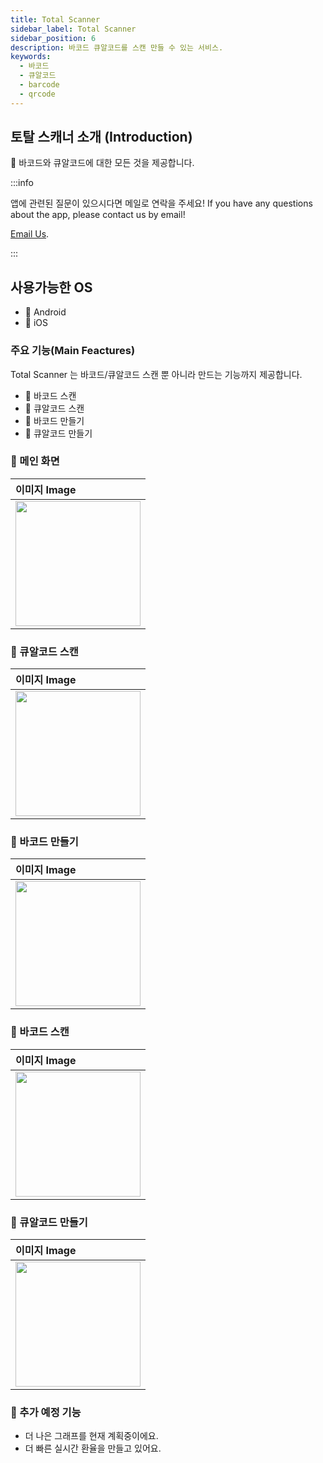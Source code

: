 ```yaml
---
title: Total Scanner
sidebar_label: Total Scanner
sidebar_position: 6
description: 바코드 큐알코드를 스캔 만들 수 있는 서비스.
keywords:
  - 바코드
  - 큐알코드
  - barcode
  - qrcode
---
```


## 토탈 스캐너 소개 (Introduction)

👋 바코드와 큐알코드에 대한 모든 것을 제공합니다.

:::info

앱에 관련된 질문이 있으시다면 메일로 연락을 주세요!
If you have any questions about the app, please contact us by email! 

<a href="mailto:dev.balmuda@gmail.com">Email Us</a>.

:::

## 사용가능한 OS

- 🍏 Android
- 🍎 iOS

### 주요 기능(Main Feactures)

Total Scanner 는 바코드/큐알코드 스캔 뿐 아니라 만드는 기능까지 제공합니다.

- 🍋 바코드 스캔
- 🍌 큐알코드 스캔
- 🍐 바코드 만들기
- 🍊 큐알코드 만들기

### 🍋 메인 화면

| 이미지 Image                                                 |
| :----------------------------------------------------------- |
| <img src="/img/screenshot/scanner/image1.jpeg" width="200" /> |

### 🍋 큐알코드 스캔

| 이미지 Image                                                 |
| :----------------------------------------------------------- |
| <img src="/img/screenshot/scanner/image5.jpeg" width="200" /> |

### 🍌 바코드 만들기

| 이미지 Image                                                 |
| :----------------------------------------------------------- |
| <img src="/img/screenshot/scanner/image2.jpeg" width="200" /> |

### 🍐 바코드 스캔
| 이미지 Image                                                 | 
| :----------------------------------------------------------- | 
| <img src="/img/screenshot/scanner/image4.jpeg" width="200" /> | 


### 🍊 큐알코드 만들기
| 이미지 Image                                                 | 
| :----------------------------------------------------------- | 
| <img src="/img/screenshot/scanner/image3.jpeg" width="200" /> | 

### 🍉 추가 예정 기능

- 더 나은 그래프를 현재 계획중이에요.
- 더 빠른 실시간 환율을 만들고 있어요.

<!---
devbalmuda/devbalmuda is a ✨ special ✨ repository because its `README.md` (this file) appears on your GitHub profile.
You can click the Preview link to take a look at your changes.
--->

